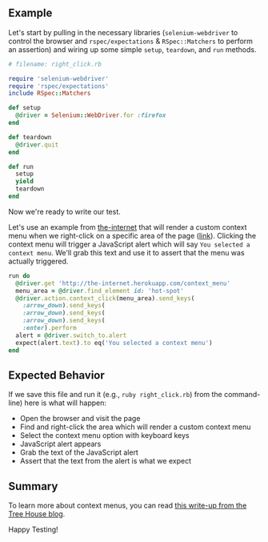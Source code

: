 ## Example

Let's start by pulling in the necessary libraries (`selenium-webdriver` to control the browser and `rspec/expectations` & `RSpec::Matchers` to perform an assertion) and wiring up some simple `setup`, `teardown`, and `run` methods.

```ruby
# filename: right_click.rb

require 'selenium-webdriver'
require 'rspec/expectations'
include RSpec::Matchers

def setup
  @driver = Selenium::WebDriver.for :firefox
end

def teardown
  @driver.quit
end

def run
  setup
  yield
  teardown
end
```

Now we're ready to write our test.

Let's use an example from [the-internet](https://github.com/tourdedave/the-internet) that will render a custom context menu when we right-click on a specific area of the page ([link](http://the-internet.herokuapp.com/context_menu)). Clicking the context menu will trigger a JavaScript alert which will say `You selected a context menu`. We'll grab this text and use it to assert that the menu was actually triggered.

```ruby
run do
  @driver.get 'http://the-internet.herokuapp.com/context_menu'
  menu_area = @driver.find_element id: 'hot-spot'
  @driver.action.context_click(menu_area).send_keys(
    :arrow_down).send_keys(
    :arrow_down).send_keys(
    :arrow_down).send_keys(
    :enter).perform
  alert = @driver.switch_to.alert
  expect(alert.text).to eq('You selected a context menu')
end
```

## Expected Behavior

If we save this file and run it (e.g., `ruby right_click.rb`) from the command-line) here is what will happen:

+ Open the browser and visit the page
+ Find and right-click the area which will render a custom context menu
+ Select the context menu option with keyboard keys
+ JavaScript alert appears
+ Grab the text of the JavaScript alert
+ Assert that the text from the alert is what we expect

## Summary

To learn more about context menus, you can read [this write-up from the Tree House blog](http://blog.teamtreehouse.com/building-html5-context-menus).

Happy Testing!
